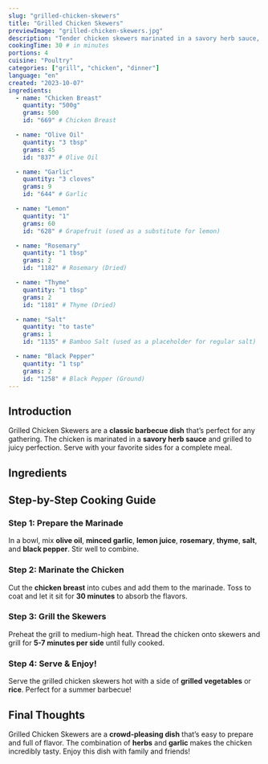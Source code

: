 ```yaml
---
slug: "grilled-chicken-skewers"
title: "Grilled Chicken Skewers"
previewImage: "grilled-chicken-skewers.jpg"
description: "Tender chicken skewers marinated in a savory herb sauce, grilled to perfection."
cookingTime: 30 # in minutes
portions: 4
cuisine: "Poultry"
categories: ["grill", "chicken", "dinner"]
language: "en"
created: "2023-10-07"
ingredients:
  - name: "Chicken Breast"
    quantity: "500g"
    grams: 500
    id: "669" # Chicken Breast

  - name: "Olive Oil"
    quantity: "3 tbsp"
    grams: 45
    id: "837" # Olive Oil

  - name: "Garlic"
    quantity: "3 cloves"
    grams: 9
    id: "644" # Garlic

  - name: "Lemon"
    quantity: "1"
    grams: 60
    id: "628" # Grapefruit (used as a substitute for lemon)

  - name: "Rosemary"
    quantity: "1 tbsp"
    grams: 2
    id: "1182" # Rosemary (Dried)

  - name: "Thyme"
    quantity: "1 tbsp"
    grams: 2
    id: "1181" # Thyme (Dried)

  - name: "Salt"
    quantity: "to taste"
    grams: 1
    id: "1135" # Bamboo Salt (used as a placeholder for regular salt)

  - name: "Black Pepper"
    quantity: "1 tsp"
    grams: 2
    id: "1258" # Black Pepper (Ground)
---
```



## Introduction

Grilled Chicken Skewers are a **classic barbecue dish** that’s perfect for any gathering. The chicken is marinated in a **savory herb sauce** and grilled to juicy perfection. Serve with your favorite sides for a complete meal.

## Ingredients

<IngredientsList
  ingredients={frontmatter.ingredients}
  portions={frontmatter.portions}
/>

## Step-by-Step Cooking Guide

### Step 1: Prepare the Marinade

In a bowl, mix **olive oil**, **minced garlic**, **lemon juice**, **rosemary**, **thyme**, **salt**, and **black pepper**. Stir well to combine.

<CookingStep
  action="mixing-bowl-liquids-marinade"
  alt="Mixing marinade in a bowl"
/>

### Step 2: Marinate the Chicken

Cut the **chicken breast** into cubes and add them to the marinade. Toss to coat and let it sit for **30 minutes** to absorb the flavors.

<CookingStep
  action="waiting-marinating-meat-chicken-breast"
  alt="Marinating chicken"
/>

### Step 3: Grill the Skewers

Preheat the grill to medium-high heat. Thread the chicken onto skewers and grill for **5-7 minutes per side** until fully cooked.

<CookingStep action="grilling-skewers-meat" alt="Grilling chicken skewers" />

### Step 4: Serve & Enjoy!

Serve the grilled chicken skewers hot with a side of **grilled vegetables** or **rice**. Perfect for a summer barbecue!

## Final Thoughts

Grilled Chicken Skewers are a **crowd-pleasing dish** that’s easy to prepare and full of flavor. The combination of **herbs** and **garlic** makes the chicken incredibly tasty. Enjoy this dish with family and friends!

<NutritionFacts ingredients={frontmatter.ingredients} />
